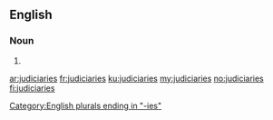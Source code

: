 ==English==

===Noun===
{{head|en|plural}}

# {{plural of|judiciary|lang=en}}

[[Category:English plurals ending in "-ies"]]

[[ar:judiciaries]]
[[fr:judiciaries]]
[[ku:judiciaries]]
[[my:judiciaries]]
[[no:judiciaries]]
[[fi:judiciaries]]